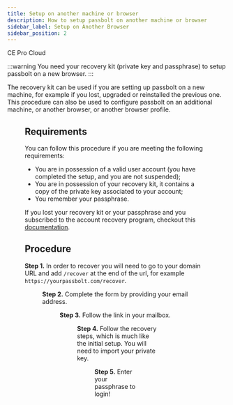 ```yaml
---
title: Setup on another machine or browser
description: How to setup passbolt on another machine or browser
sidebar_label: Setup on Another Browser
sidebar_position: 2
---
```



<div style={{display: "flex", gap: "1rem"}}>
  <Chips link="https://www.passbolt.com/ce/docker" isUnderMainTitle={true}>CE</Chips>
  <Chips link="https://www.passbolt.com/pricing/pro" isUnderMainTitle={true}>Pro</Chips>
  <Chips link="https://www.passbolt.com/pricing/cloud" isUnderMainTitle={true}>Cloud</Chips>
</div>

:::warning
You need your recovery kit (private key and passphrase) to setup passbolt on a new browser.
:::

The recovery kit can be used if you are setting up passbolt on a new machine, for example if you lost, upgraded or reinstalled
the previous one. This procedure can also be used to configure passbolt on an additional machine, or another browser,
or another browser profile.

<Figure
  src="/img/help/2024/03/user-setup-4-download-recovery-kit.png"
  alt="User setup - Download recovery kit"
  caption="fig. User setup - Download recovery kit"
/>

## Requirements

You can follow this procedure if you are meeting the following requirements:

- You are in possession of a valid user account (you have completed the setup, and you are not suspended);
- You are in possession of your recovery kit, it contains a copy of the private key associated to your account;
- You remember your passphrase.

If you lost your recovery kit or your passphrase and you subscribed to the account recovery program, checkout this [documentation](/docs/user/quickstart/browser/admin-assisted-recovery).


## Procedure

**Step 1.** In order to recover you will need to go to your domain URL and add `/recover` at the end of the url,
for example `https://yourpassbolt.com/recover`.

<Figure
  src="/img/help/2024/03/user-recover-start0.png"
  alt="User setup - Download recovery kit"
  caption="fig. User setup - Download recovery kit"
/>

**Step 2.** Complete the form by providing your email address.

<Figure
  src="/img/help/2024/03/user-recover-start1.png"
  alt="User setup - Enter your email"
  caption="fig. User setup - Enter your email"
/>

**Step 3.** Follow the link in your mailbox.

<Figure
  src="/img/help/2024/03/user-recover-start2.png"
  alt="User setup - Check your mailbox"
  caption="fig. User setup - Check your mailbox"
/>

**Step 4.** Follow the recovery steps, which is much like the initial setup. You will need to import your private key.

<Figure
  src="/img/help/2024/03/user-recover-start3.png"
  alt="User setup - Select private key"
  caption="fig. User setup - Select private key"
/>

**Step 5.** Enter your passphrase to login!

<Figure
  src="/img/help/2024/03/user-recover-start4.png"
  alt="User setup - Enter passphrase"
  caption="fig. User setup - Enter passphrase"
/>
